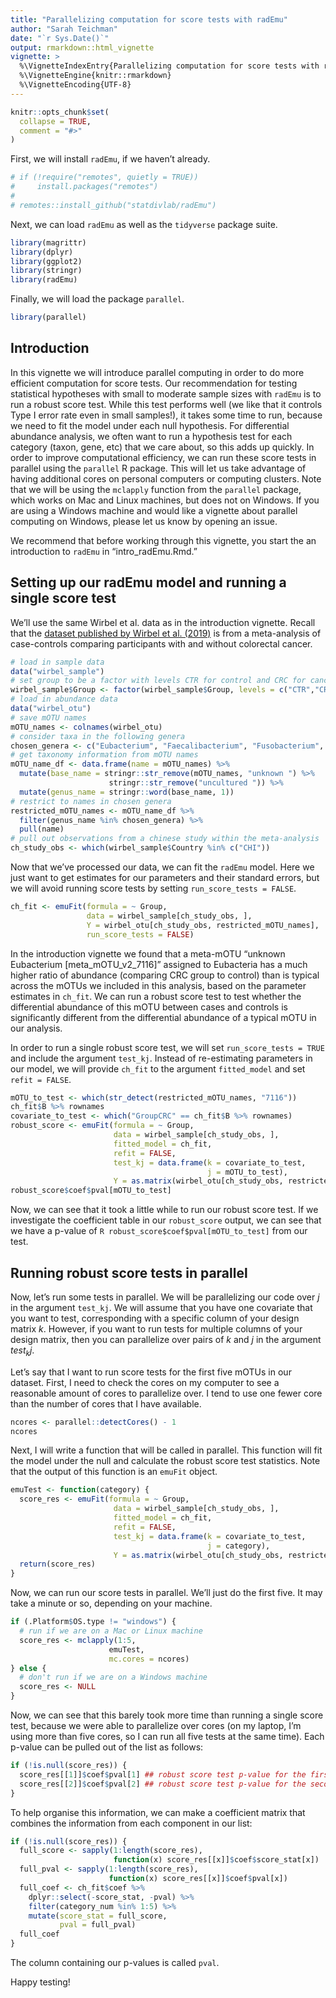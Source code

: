 ```yaml
---
title: "Parallelizing computation for score tests with radEmu"
author: "Sarah Teichman"
date: "`r Sys.Date()`"
output: rmarkdown::html_vignette
vignette: >
  %\VignetteIndexEntry{Parallelizing computation for score tests with radEmu}
  %\VignetteEngine{knitr::rmarkdown}
  %\VignetteEncoding{UTF-8}
---
```


```r
knitr::opts_chunk$set(
  collapse = TRUE,
  comment = "#>"
)
```

First, we will install `radEmu`, if we haven't already. 

```r
# if (!require("remotes", quietly = TRUE))
#     install.packages("remotes")
# 
# remotes::install_github("statdivlab/radEmu")
```

Next, we can load `radEmu` as well as the `tidyverse` package suite. 

```r
library(magrittr)
library(dplyr)
library(ggplot2)
library(stringr)
library(radEmu)
```

Finally, we will load the package `parallel`. 

```r
library(parallel)
```

## Introduction 

In this vignette we will introduce parallel computing in order to do more efficient computation for score tests. Our recommendation for testing statistical hypotheses with small to moderate sample sizes with `radEmu` is to run a robust score test. While this test performs well (we like that it controls Type I error rate even in small samples!), it takes some time to run, because we need to fit the model under each null hypothesis. For differential abundance analysis, we often want to run a hypothesis test for each category (taxon, gene, etc) that we care about, so this adds up quickly. 
In order to improve computational efficiency, we can run these score tests in parallel using the `parallel` R package. This will let us take advantage of having additional cores on personal computers or computing clusters. Note that we will be using the `mclapply` function from the `parallel` package, which works on Mac and Linux machines, but does not on Windows. If you are using a Windows machine and would like a vignette about parallel computing on Windows, please let us know by opening an issue. 

We recommend that before working through this vignette, you start the an introduction to `radEmu` in "intro_radEmu.Rmd." 

## Setting up our radEmu model and running a single score test

We'll use the same Wirbel et al. data as in the introduction vignette. Recall that the [dataset published by Wirbel et al. (2019)](https://www.nature.com/articles/s41591-019-0406-6) is from a meta-analysis of case-controls comparing participants with and without colorectal cancer.

```r
# load in sample data
data("wirbel_sample")
# set group to be a factor with levels CTR for control and CRC for cancer
wirbel_sample$Group <- factor(wirbel_sample$Group, levels = c("CTR","CRC"))
# load in abundance data 
data("wirbel_otu")
# save mOTU names
mOTU_names <- colnames(wirbel_otu)
# consider taxa in the following genera
chosen_genera <- c("Eubacterium", "Faecalibacterium", "Fusobacterium", "Porphyromonas")
# get taxonomy information from mOTU names
mOTU_name_df <- data.frame(name = mOTU_names) %>% 
  mutate(base_name = stringr::str_remove(mOTU_names, "unknown ") %>%
                      stringr::str_remove("uncultured ")) %>%
  mutate(genus_name = stringr::word(base_name, 1))
# restrict to names in chosen genera
restricted_mOTU_names <- mOTU_name_df %>%
  filter(genus_name %in% chosen_genera) %>%
  pull(name)
# pull out observations from a chinese study within the meta-analysis
ch_study_obs <- which(wirbel_sample$Country %in% c("CHI"))
```

Now that we've processed our data, we can fit the `radEmu` model. Here we just want to get estimates for our parameters and their standard errors, but we will avoid running score tests by setting `run_score_tests = FALSE`.

```r
ch_fit <- emuFit(formula = ~ Group, 
                 data = wirbel_sample[ch_study_obs, ],
                 Y = wirbel_otu[ch_study_obs, restricted_mOTU_names],
                 run_score_tests = FALSE) 
```

In the introduction vignette we found that a meta-mOTU "unknown Eubacterium [meta_mOTU_v2_7116]" assigned to Eubacteria has a much higher ratio of abundance (comparing CRC group to control) than is typical across the mOTUs we included in this analysis, based on the parameter estimates in `ch_fit`. We can run a robust score test to test whether the differential abundance of this mOTU between cases and controls is significantly different from the differential abundance of a typical mOTU in our analysis. 

In order to run a single robust score test, we will set `run_score_tests = TRUE` and include the argument `test_kj`. Instead of re-estimating parameters in our model, we will provide `ch_fit` to the argument `fitted_model` and set `refit = FALSE`. 

```r
mOTU_to_test <- which(str_detect(restricted_mOTU_names, "7116"))
ch_fit$B %>% rownames
covariate_to_test <- which("GroupCRC" == ch_fit$B %>% rownames)
robust_score <- emuFit(formula = ~ Group,
                       data = wirbel_sample[ch_study_obs, ],
                       fitted_model = ch_fit,
                       refit = FALSE,
                       test_kj = data.frame(k = covariate_to_test, 
                                            j = mOTU_to_test), 
                       Y = as.matrix(wirbel_otu[ch_study_obs, restricted_mOTU_names]))
robust_score$coef$pval[mOTU_to_test]
```

Now, we can see that it took a little while to run our robust score test. If we investigate the coefficient table in our `robust_score` output, we can see that we have a p-value of `R robust_score$coef$pval[mOTU_to_test]` from our test. 

## Running robust score tests in parallel

Now, let's run some tests in parallel. We will be parallelizing our code over $j$ in the argument `test_kj`. We will assume that you have one covariate that you want to test, corresponding with a specific column of your design matrix $k$. However, if you want to run tests for multiple columns of your design matrix, then you can parallelize over pairs of $k$ and $j$ in the argument $test_kj$. 

Let's say that I want to run score tests for the first five mOTUs in our dataset. First, I need to check the cores on my computer to see a reasonable amount of cores to parallelize over. I tend to use one fewer core than the number of cores that I have available. 

```r
ncores <- parallel::detectCores() - 1
ncores
```

Next, I will write a function that will be called in parallel. This function will fit the model under the null and calculate the robust score test statistics. Note that the output of this function is an `emuFit` object.

```r
emuTest <- function(category) {
  score_res <- emuFit(formula = ~ Group,
                       data = wirbel_sample[ch_study_obs, ],
                       fitted_model = ch_fit,
                       refit = FALSE,
                       test_kj = data.frame(k = covariate_to_test, 
                                            j = category), 
                       Y = as.matrix(wirbel_otu[ch_study_obs, restricted_mOTU_names]))
  return(score_res)
}
```

Now, we can run our score tests in parallel. We'll just do the first five. It may take a minute or so, depending on your machine. 

```r
if (.Platform$OS.type != "windows") {
  # run if we are on a Mac or Linux machine
  score_res <- mclapply(1:5,
                      emuTest,
                      mc.cores = ncores)
} else {
  # don't run if we are on a Windows machine
  score_res <- NULL
}
```

Now, we can see that this barely took more time than running a single score test, because we were able to parallelize over cores (on my laptop, I'm using more than five cores, so I can run all five tests at the same time). Each p-value can be pulled out of the list as follows: 


```r
if (!is.null(score_res)) {
  score_res[[1]]$coef$pval[1] ## robust score test p-value for the first taxon
  score_res[[2]]$coef$pval[2] ## robust score test p-value for the second taxon
}
```

To help organise this information, we can make a coefficient matrix that combines the information from each component in our list: 

```r
if (!is.null(score_res)) {
  full_score <- sapply(1:length(score_res), 
                       function(x) score_res[[x]]$coef$score_stat[x])
  full_pval <- sapply(1:length(score_res), 
                      function(x) score_res[[x]]$coef$pval[x])
  full_coef <- ch_fit$coef %>%
    dplyr::select(-score_stat, -pval) %>%
    filter(category_num %in% 1:5) %>%
    mutate(score_stat = full_score,
           pval = full_pval)
  full_coef
}
```

The column containing our p-values is called `pval`. 

Happy testing! 